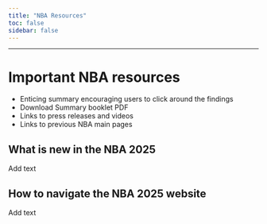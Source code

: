 ```yaml
---
title: "NBA Resources"
toc: false
sidebar: false
---
```


------------------------------------------------------------------------

# Important NBA resources

-   Enticing summary encouraging users to click around the findings
-   Download Summary booklet PDF
-   Links to press releases and videos
-   Links to previous NBA main pages

## What is new in the NBA 2025

Add text

## How to navigate the NBA 2025 website

Add text
